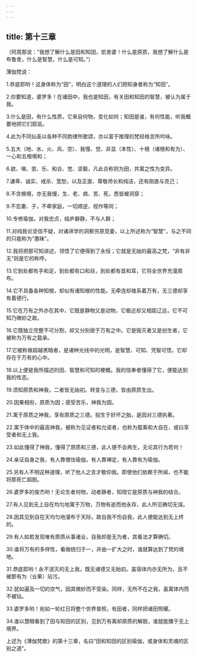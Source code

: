 ```yaml
---
---
---
```

title: 第十三章
---



（阿周那说：“我想了解什么是田和知田，凯舍婆！什么是原质，我想了解什么是布鲁舍，什么是智慧，什么是可知。”）

薄伽梵说：

1.恭底耶哟！这身体称为“田”，明白这个道理的人们把知身者称为“知田”。

2.你要知道，婆罗多！在诸田中，我也是知田，有关田和知田的智慧，被认为属于我。

3.什么是田，有什么性质，它来自何物，变化如何；知田是谁，有何性能，听我概要地把它们叙说。

4.此为不同仙圣以各种不同韵律所歌颂，亦以富于推理的梵经格言所吟咏。

5.五大（地、水、火、风、空）、我慢、觉、非显（本性）、十根（诸根和有为）、一心和五根境和；

6.欲、嗔、苦、乐、和合、觉、坚毅，凡此合称则为田，共寓之性为变异。

7.谦卑、诚实、戒杀、宽恕，以及正直、尊敬师长和纯洁，还有刚直与克己；

8.不贪根境，亦无我慢，生、老、病、苦、死，悉皆被洞穿；

9.不恋妻、子，不牵家庭，一切顺逆，视作等同；

10.专修瑜伽，对我忠贞，结庐僻静，不与人群；

11.对纯我论坚信不疑，对诸谛学的洞察穷原竞委，以上所述称为“智慧”，与之不同的只能称为“愚昧”。

12.我将把那可知讲述，领悟了它便得到了永恒；它就是无始的最高之梵，“非有非无”则是它的称呼。

13.它到处都有手和足，到处都有口和目，到处都有首和耳，它将全世界充漫周布。

14.它不具备各种知根，却似有诸知根的性能。无牵连却维系着万有，无三德却享有着德行。

15.它在万有之外亦在其中，它既是静物又是动物，它极近却又相距辽远，它不可知乃微妙之故。

16.它既独立完整不可分割，却又分别居于万有之中。它是毁灭者又是创生者，它被称为万有之载承。

17.它被称做超越黑暗者，是诸种光线中的光明，是智慧、可知、凭智可悟，它却存在于万有的心中。

18.以上便是我所描述的田、智慧和可知的梗概。我的信奉者懂得了它，便能达到我的性态。

19.须知原质和神我，二者皆无始初。转变与三德，皆由原质生出。

20.因果相衔，原质为因；感受苦乐，神我为因。

21.寓于原质之神我，享有原质之三德。投生于好坏之胎，是因对三德执著。

22.寓于体中的最高神我，被称为见证者和允诺者，也称为载乘和大自在，或曰享受者和无上我。

23.如此懂得了神我，懂得了原质和三德，此人便不会再生，无论其行为若何！

24.亲证自身之我，有人靠僧佉瑜伽，有人靠禅定，有人靠有为瑜伽。

25.另有人不明这种道理，听了他人之言才敬仰我。即使他们依赖于所闻，也不能将那死亡超脱。

26.婆罗多的俊杰哟！无论生者何物，动者静者，知晓它是原质与神我的结合。

27.有人见到无上自在均匀地寓于万物，万物有逝而他永存，此人所见确切无误。

28.因其见到自在天均匀地漫布于天际，故自我不伤自我，此人便能达到无上终的。

29.有人如若发现唯有原质从事诸业，自我却是无为者，其看法才算确切。

30.谁将万有的多样性，看做统归于一，并由一扩大之时，谁就算达到了梵的境地。

31.恭底耶哟！永不泯灭的无上我，既无诸德又无始初。虽宿体内亦无所为，且不被那有为（业果）玷污。

32.犹如遍及一切的空气，因其微妙而不受染。同样，无所不在之我，虽寓体内而不被玷。

33.婆罗多哟！宛如一轮红日将整个世界普照，有田者，同样把诸田照耀。

34.谁以慧眼看到了田与知田的区别，见到万有离却原质的解脱，谁就能臻于无上境界。

上述为《薄伽梵歌》的第十三章，名曰“田和知田的区别瑜伽，或身体和灵魂的区别之道”。